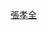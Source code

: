 {{Userbox
  |border-c = #000000
  |border-s = 1
  |id-c     = #FFFFFF
  |id-s     = 12
  |id-fc    = #000000
  |info-c   = #00bfff
  |info-s   = 10
  |info-fc  = #FFFF
  |id       = 
  |info     = 這個用戶是'''[[張孝全]]'''的影迷。
}}
[[category:喜歡張孝全的維基人|{{PAGENAME}}]]
<noinclude>
[[Category:藝人用戶框模板|張孝全]]
</noinclude>